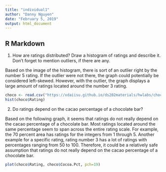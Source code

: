 ---
title: "individual1"
author: "Danny Nguyen"
date: "February 5, 2019"
output: html_document
---


## R Markdown

1. How are ratings distributed? Draw a histogram of ratings and describe it. Don't forget to mention outliers, if there are any. 

Based on the image of the histogram, there is sort of an outlier right by the number 5 rating. If the outlier were not there, the graph could potentially be considered left-skewed. However, with the outlier, the graph displays a large amount of ratings located around the number 3 rating.
```{r}
choco <- read.csv("https://xdaiisu.github.io/ds202materials/hwlabs/choco.csv")
hist(choco$Rating)
```

2. Do ratings depend on the cacao percentage of a chocolate bar?

Based on the following graph, it seems that ratings do not really depend on the cacao percentage of a chocolate bar. Most ratings located around the same percentage seem to span across the entire rating scale. For example, the 70 percent area has ratings for the integers from 1 through 5. Another example for a specific rating, rating number 3 has a lot of ratings with percentages ranging from 50 to 100. Therefore, it could be a relatively safe assumption that ratings do not really depend on the cacao percentage of a chocolate bar.
```{r}
plot(choco$Rating, choco$Cocoa.Pct, pch=19)
```